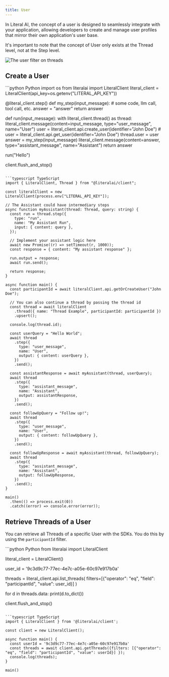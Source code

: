 ```yaml
---
title: User
---
```


In Literal AI, the concept of a user is designed to seamlessly integrate with your application, allowing developers to create and manage user profiles that mirror their own application's user base.

It's important to note that the concept of User only exists at the Thread level, not at the Step level.


<Frame caption="Filtering Threads by User">     
  <img
    src="/images/user-filter.png"
    alt="The user filter on threads"
  />
</Frame>


## Create a User

<CodeGroup>
```python Python
import os
from literalai import LiteralClient
literal_client = LiteralClient(api_key=os.getenv("LITERAL_API_KEY"))

@literal_client.step()
def my_step(input_message):
    # some code, llm call, tool call, etc.
    answer = "answer"
    return answer

def run(input_message):
    with literal_client.thread() as thread:
        literal_client.message(content=input_message, type="user_message", name="User")
        user = literal_client.api.create_user(identifier="John Doe")
        # user = literal_client.api.get_user(identifier="John Doe")
        thread.user = user
        answer = my_step(input_message)
        literal_client.message(content=answer, type="assistant_message", name="Assistant")
    return answer

run("Hello")

client.flush_and_stop()
```

```typescript TypeScript
import { LiteralClient, Thread } from "@literalai/client";

const literalClient = new LiteralClient(process.env["LITERAL_API_KEY"]);

// The Assistant could have intermediary steps
async function myAssistant(thread: Thread, query: string) {
  const run = thread.step({
    type: "run",
    name: "My Assistant Run",
    input: { content: query },
  });

  // Implement your assistant logic here
  await new Promise((r) => setTimeout(r, 1000));
  const response = { content: "My assistant response" };

  run.output = response;
  await run.send();

  return response;
}

async function main() {
  const participantId = await literalClient.api.getOrCreateUser("John Doe");

  // You can also continue a thread by passing the thread id
  const thread = await literalClient
    .thread({ name: "Thread Example", participantId: participantId })
    .upsert();

  console.log(thread.id);

  const userQuery = "Hello World";
  await thread
    .step({
      type: "user_message",
      name: "User",
      output: { content: userQuery },
    })
    .send();

  const assistantResponse = await myAssistant(thread, userQuery);
  await thread
    .step({
      type: "assistant_message",
      name: "Assistant",
      output: assistantResponse,
    })
    .send();

  const followUpQuery = "Follow up!";
  await thread
    .step({
      type: "user_message",
      name: "User",
      output: { content: followUpQuery },
    })
    .send();

  const followUpResponse = await myAssistant(thread, followUpQuery);
  await thread
    .step({
      type: "assistant_message",
      name: "Assistant",
      output: followUpResponse,
    })
    .send();
}

main()
  .then(() => process.exit(0))
  .catch((error) => console.error(error));
```

</CodeGroup>

## Retrieve Threads of a User

You can retrieve all Threads of a specific User with the SDKs. You do this by using the `participantId` filter.


<CodeGroup>
```python Python
from literalai import LiteralClient

literal_client = LiteralClient()

user_id = '9c3d9c77-77ec-4e7c-a05e-60c97e917b0a'

threads = literal_client.api.list_threads(
    filters=[{"operator": "eq", "field": "participantId", "value": user_id}]
)

for d in threads.data:
    print(d.to_dict())

client.flush_and_stop()
```

```typescript TypeScript
import { LiteralClient } from '@literalai/client';

const client = new LiteralClient();

async function main() {
  const userId = '9c3d9c77-77ec-4e7c-a05e-60c97e917b0a'
  const threads = await client.api.getThreads({filters: [{"operator": "eq", "field": "participantId", "value": userId}] });
  console.log(threads);
}

main()
```

</CodeGroup>